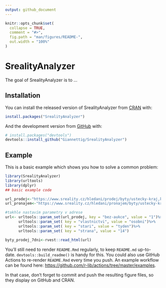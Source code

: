 ```yaml
---
output: github_document
---
```


<!-- README.md is generated from README.Rmd. Please edit that file -->

```r
knitr::opts_chunk$set(
  collapse = TRUE,
  comment = "#>",
  fig.path = "man/figures/README-",
  out.width = "100%"
)
```

# SrealityAnalyzer

<!-- badges: start -->
<!-- badges: end -->

The goal of SrealityAnalyzer is to ...

## Installation

You can install the released version of SrealityAnalyzer from [CRAN](https://CRAN.R-project.org) with:

``` r
install.packages("SrealityAnalyzer")
```

And the development version from [GitHub](https://github.com/) with:

``` r
# install.packages("devtools")
devtools::install_github("Giannettig/SrealityAnalyzer")
```
## Example

This is a basic example which shows you how to solve a common problem:

```r
library(SrealityAnalyzer)
library(urltools)
library(dplyr)
## basic example code

url_prodej<-"https://www.sreality.cz/hledani/prodej/byty/ustecky-kraj,karlovarsky-kraj,stredocesky-kraj"
url_pronajem<-"https://www.sreality.cz/hledani/pronajem/byty/ustecky-kraj,karlovarsky-kraj,stredocesky-kraj"

#takhle nastavím parametry v adrese
url<- urltools::param_set(url_prodej, key = "bez-aukce", value = "1")%>%
      urltools::param_set( key = "vlastnictvi", value = "osobni")%>%
      urltools::param_set( key = "stari", value = "tyden")%>%
      urltools::param_set( key = "strana", value = "14")

byty_prodej_7dni<-rvest::read_html(url)
```

You'll still need to render `README.Rmd` regularly, to keep `README.md` up-to-date. `devtools::build_readme()` is handy for this. You could also use GitHub Actions to re-render `README.Rmd` every time you push. An example workflow can be found here: <https://github.com/r-lib/actions/tree/master/examples>.

In that case, don't forget to commit and push the resulting figure files, so they display on GitHub and CRAN.
